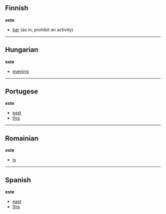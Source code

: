 ==Finnish==
'''este'''

*[[bar]] (as in, prohibit an activity)

----

==Hungarian==
'''este'''

*[[evening]]

----

==Portugese==
'''este'''

*[[east]]
*[[this]]

----

==Romainian==
'''este'''

*[[is]]

----

==Spanish==
'''este'''

*[[east]]
*[[this]]